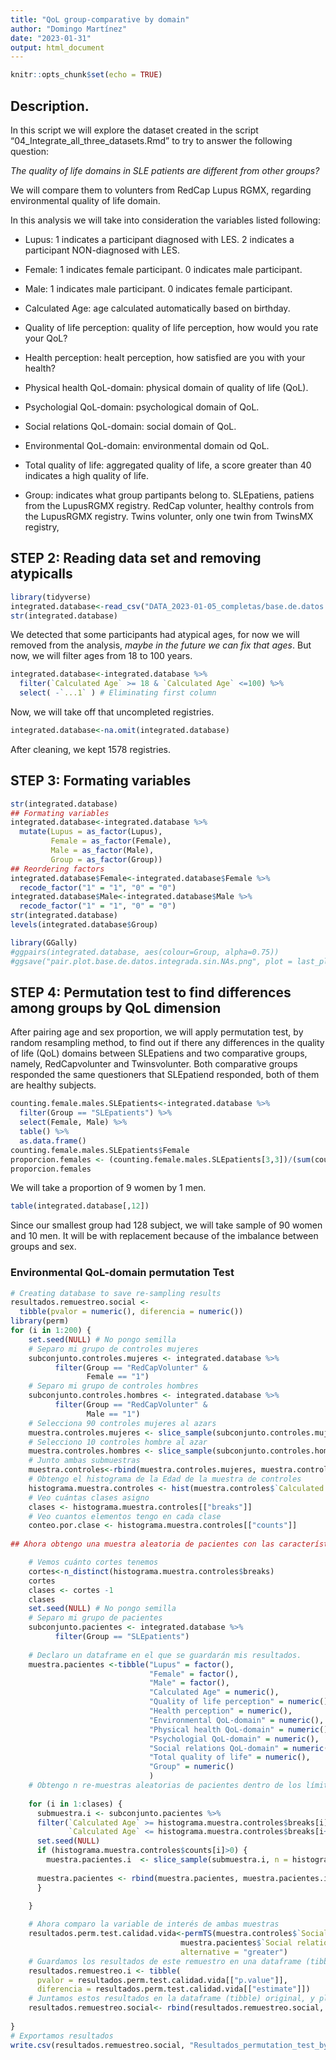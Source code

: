 ```yaml
---
title: "QoL group-comparative by domain"
author: "Domingo Martínez"
date: "2023-01-31"
output: html_document
---
```


```r
knitr::opts_chunk$set(echo = TRUE)
```

## Description.

In this script we will explore the dataset created in the script "04_Integrate_all_three_datasets.Rmd" to try to answer the following question:

*The quality of life domains in SLE patients are different from other groups?*

We will compare them to volunters from RedCap Lupus RGMX, regarding environmental quality of life domain.

In this analysis we will take into consideration the variables listed following:

- Lupus: 1 indicates a participant diagnosed with LES.
         2 indicates a participant NON-diagnosed with LES.  
         
- Female: 1 indicates female participant.
          0 indicates male participant.

- Male: 1 indicates male participant.
        0 indicates female participant.

- Calculated Age: age calculated automatically based on birthday.

- Quality of life perception: quality of life perception, how would you rate your QoL?

- Health perception: healt perception, how satisfied are you with your health?

- Physical health QoL-domain:  physical domain of quality of life (QoL).

- Psychologial QoL-domain: psychological domain of QoL.

- Social relations QoL-domain: social domain of QoL.

- Environmental QoL-domain: environmental domain od QoL.

- Total quality of life: aggregated quality of life, a score greater than 40 indicates a high quality of life.

- Group: indicates what group partipants belong to.
         SLEpatiens, patiens from the LupusRGMX registry.
         RedCap volunter, healthy controls from the LupusRGMX registry.
         Twins volunter, only one twin from TwinsMX registry,

## STEP 2: Reading data set and removing atypicalls
```r
library(tidyverse)
integrated.database<-read_csv("DATA_2023-01-05_completas/base.de.datos.integrada.csv")
str(integrated.database)
```
We detected that some participants had atypical ages, for now we will removed from the analysis, *maybe in the future we can fix that ages*. But now, we will filter ages from 18 to 100 years.

```r
integrated.database<-integrated.database %>%
  filter(`Calculated Age` >= 18 & `Calculated Age` <=100) %>%
  select( -`...1` ) # Eliminating first column
```

Now, we will take off that uncompleted registries.
```r
integrated.database<-na.omit(integrated.database)
```
After cleaning, we kept 1578 registries.

## STEP 3: Formating variables
```r
str(integrated.database)
## Formating variables
integrated.database<-integrated.database %>%
  mutate(Lupus = as_factor(Lupus),
         Female = as_factor(Female),
         Male = as_factor(Male),
         Group = as_factor(Group))
## Reordering factors
integrated.database$Female<-integrated.database$Female %>%
  recode_factor("1" = "1", "0" = "0")
integrated.database$Male<-integrated.database$Male %>%
  recode_factor("1" = "1", "0" = "0")
str(integrated.database)
levels(integrated.database$Group)
```

```r
library(GGally)
#ggpairs(integrated.database, aes(colour=Group, alpha=0.75))
#ggsave("pair.plot.base.de.datos.integrada.sin.NAs.png", plot = last_plot(), width = 60, height = 55, units = c("cm"), device = png, dpi = 300)
```

## STEP 4: Permutation test to find differences among groups by QoL dimension

After pairing age and sex proportion, we will apply permutation test, by random resampling method, to find out if there any differences in the quality of life (QoL) domains between SLEpatiens and two comparative groups, namely, RedCapvolunter and Twinsvolunter. Both comparative groups responded the same questioners that SLEpatiend responded, both of them are healthy subjects. 

```r
counting.female.males.SLEpatients<-integrated.database %>%
  filter(Group == "SLEpatients") %>%
  select(Female, Male) %>%
  table() %>%
  as.data.frame()
counting.female.males.SLEpatients$Female
proporcion.females <- (counting.female.males.SLEpatients[3,3])/(sum(counting.female.males.SLEpatients$Freq))
proporcion.females
```

We will take a proportion of 9 women by 1 men.

```r
table(integrated.database[,12])
```

Since our smallest group had 128 subject, we will take sample of 90 women and 10 men. It will be with replacement because of the imbalance between groups and sex.

### Environmental QoL-domain permutation Test

```r
# Creating database to save re-sampling results
resultados.remuestreo.social <- 
  tibble(pvalor = numeric(), diferencia = numeric())
library(perm)
for (i in 1:200) {
    set.seed(NULL) # No pongo semilla
    # Separo mi grupo de controles mujeres
    subconjunto.controles.mujeres <- integrated.database %>%
          filter(Group == "RedCapVolunter" &
                 Female == "1")
    # Separo mi grupo de controles hombres
    subconjunto.controles.hombres <- integrated.database %>%
          filter(Group == "RedCapVolunter" &
                 Male == "1")
    # Selecciona 90 controles mujeres al azars
    muestra.controles.mujeres <- slice_sample(subconjunto.controles.mujeres, n=90, replace = T)
    # Selecciono 10 controles hombre al azar
    muestra.controles.hombres <- slice_sample(subconjunto.controles.hombres, n=30, replace = T)
    # Junto ambas submuestras
    muestra.controles<-rbind(muestra.controles.mujeres, muestra.controles.hombres)
    # Obtengo el histograma de la Edad de la muestra de controles
    histograma.muestra.controles <- hist(muestra.controles$`Calculated Age`)
    # Veo cuántas clases asigno
    clases <- histograma.muestra.controles[["breaks"]]
    # Veo cuantos elementos tengo en cada clase
    conteo.por.clase <- histograma.muestra.controles[["counts"]]
  
## Ahora obtengo una muestra aleatoria de pacientes con las características de edad de la muestra de controles.  

    # Vemos cuánto cortes tenemos
    cortes<-n_distinct(histograma.muestra.controles$breaks)
    cortes
    clases <- cortes -1 
    clases
    set.seed(NULL) # No pongo semilla
    # Separo mi grupo de pacientes
    subconjunto.pacientes <- integrated.database %>%
          filter(Group == "SLEpatients") 
    
    # Declaro un dataframe en el que se guardarán mis resultados. 
    muestra.pacientes <-tibble("Lupus" = factor(),
                               "Female" = factor(),
                               "Male" = factor(),
                               "Calculated Age" = numeric(),
                               "Quality of life perception" = numeric(),
                               "Health perception" = numeric(),
                               "Environmental QoL-domain" = numeric(),
                               "Physical health QoL-domain" = numeric(),
                               "Psychologial QoL-domain" = numeric(),
                               "Social relations QoL-domain" = numeric(),
                               "Total quality of life" = numeric(),
                               "Group" = numeric()
                               )
    # Obtengo n re-muestras aleatorias de pacientes dentro de los límites de cada clase del grupo control.
    
    for (i in 1:clases) {
      submuestra.i <- subconjunto.pacientes %>%
      filter(`Calculated Age` >= histograma.muestra.controles$breaks[i] &
             `Calculated Age` <= histograma.muestra.controles$breaks[i+1])
      set.seed(NULL)
      if (histograma.muestra.controles$counts[i]>0) {
        muestra.pacientes.i  <- slice_sample(submuestra.i, n = histograma.muestra.controles$counts[i], replace = T)
        
      muestra.pacientes <- rbind(muestra.pacientes, muestra.pacientes.i)
      }
      
    }

    # Ahora comparo la variable de interés de ambas muestras
    resultados.perm.test.calidad.vida<-permTS(muestra.controles$`Social relations QoL-domain`,
                                      muestra.pacientes$`Social relations QoL-domain`,
                                      alternative = "greater")
    # Guardamos los resultados de este remuestro en una dataframe (tibble)
    resultados.remuestreo.i <- tibble(
      pvalor = resultados.perm.test.calidad.vida[["p.value"]],
      diferencia = resultados.perm.test.calidad.vida[["estimate"]])
    # Juntamos estos resultados en la dataframe (tibble) original, y planchamos la variable.
    resultados.remuestreo.social<- rbind(resultados.remuestreo.social, resultados.remuestreo.i)
     
}
# Exportamos resultados
write.csv(resultados.remuestreo.social, "Resultados_permutation_test_by_resampling/resultados.remuestreo.PermTest.social.csv")
```

